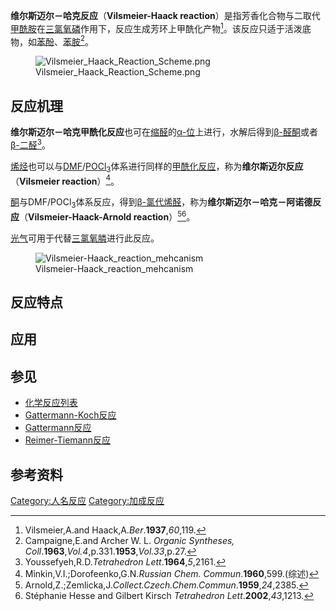 '''维尔斯迈尔－哈克反应'''（'''Vilsmeier-Haack reaction'''）是指芳香化合物与二取代[[甲酰胺|甲酰胺]]在[[三氯氧磷|三氯氧磷]]作用下，反应生成芳环上甲酰化产物<ref>Vilsmeier,A.and Haack,A.''Ber''.'''1937''',''60'',119.</ref>。该反应只适于活泼底物，如[[苯酚|苯酚]]、[[苯胺|苯胺]]<ref>Campaigne,E.and Archer W. L. ''Organic Syntheses, Coll''.'''1963''',''Vol.4'',p.331.'''1953''',''Vol.33'',p.27.</ref>。

[[File:Vilsmeier_Haack_Reaction_Scheme.png|center]]

== 反应机理 ==
'''维尔斯迈尔－哈克甲酰化反应'''也可在[[缩醛|缩醛]]的[[α-位|α-位]]上进行，水解后得到[[醛酮|β-醛酮]]或者[[二醛|β-二醛]]<ref>Youssefyeh,R.D.''Tetrahedron Lett''.'''1964''',''5'',2161.</ref>。

[[烯烃|烯烃]]也可以与[[DMF|DMF]]/[[三氯氧磷|POCl<sub>3</sub>]]体系进行同样的[[甲酰化反应|甲酰化反应]]，称为'''维尔斯迈尔反应'''（'''Vilsmeier reaction'''）<ref>Minkin,V.I.;Dorofeenko,G.N.''Russian Chem. Commun''.'''1960''',599.(综述)</ref>。

[[酮|酮]]与DMF/POCl<sub>3</sub>体系反应，得到[[β-氯代烯醛|β-氯代烯醛]]，称为'''维尔斯迈尔－哈克－阿诺德反应'''（'''Vilsmeier-Haack-Arnold reaction'''）<ref>Arnold,Z.;Zemlicka,J.''Collect.Czech.Chem.Commun''.'''1959''',''24'',2385.</ref><ref>Stéphanie Hesse and Gilbert Kirsch ''Tetrahedron Lett''.'''2002''',''43'',1213.</ref>。

[[光气|光气]]可用于代替[[三氯氧膦|三氯氧膦]]进行此反应。


[[File:Vilsmeier-Haack_reaction_mehcanism.png|Vilsmeier-Haack_reaction_mehcanism]]

== 反应特点 ==

== 应用 ==

== 参见 ==
*[[化学反应列表|化学反应列表]]
*[[Gattermann-Koch反应|Gattermann-Koch反应]]
*[[Gattermann反应|Gattermann反应]]
*[[Reimer-Tiemann反应|Reimer-Tiemann反应]]

== 参考资料 ==
{{Reflist}}

[[Category:人名反应|Category:人名反应]]
[[Category:加成反应|Category:加成反应]]